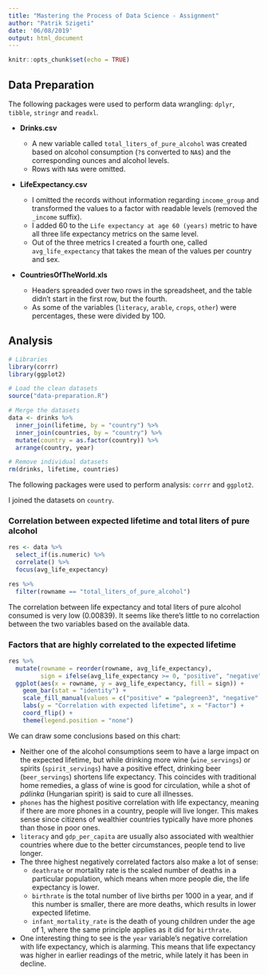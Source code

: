 ```yaml
---
title: "Mastering the Process of Data Science - Assignment"
author: "Patrik Szigeti"
date: '06/08/2019'
output: html_document
---
```


```r
knitr::opts_chunk$set(echo = TRUE)
```

## Data Preparation

The following packages were used to perform data wrangling: `dplyr`, `tibble`, `stringr` and `readxl`.

- **Drinks.csv**

  - A new variable called `total_liters_of_pure_alcohol` was created based on alcohol consumption (`?`s converted to `NA`s) and the corresponding ounces and alcohol levels.
  - Rows with `NA`s were omitted.

- **LifeExpectancy.csv**

  - I omitted the records without information regarding `income_group` and transformed the values to a factor with readable levels (removed the `_income` suffix).
  - I added 60 to the `Life expectancy at age 60 (years)` metric to have all three life expectancy metrics on the same level.
  - Out of the three metrics I created a fourth one, called `avg_life_expectancy` that takes the mean of the values per country and sex.

- **CountriesOfTheWorld.xls**

  - Headers spreaded over two rows in the spreadsheet, and the table didn't start in the first row, but the fourth.
  - As some of the variables (`literacy`, `arable`, `crops`, `other`) were percentages, these were divided by 100.
  
## Analysis

```r
# Libraries
library(corrr)
library(ggplot2)

# Load the clean datasets
source("data-preparation.R")

# Merge the datasets
data <- drinks %>% 
  inner_join(lifetime, by = "country") %>% 
  inner_join(countries, by = "country") %>% 
  mutate(country = as.factor(country)) %>% 
  arrange(country, year)

# Remove individual datasets
rm(drinks, lifetime, countries)
```

The following packages were used to perform analysis: `corrr` and `ggplot2`.

I joined the datasets on `country`.

### Correlation between expected lifetime and total liters of pure alcohol

```r
res <- data %>% 
  select_if(is.numeric) %>%  
  correlate() %>% 
  focus(avg_life_expectancy)

res %>% 
  filter(rowname == "total_liters_of_pure_alcohol")
```

The correlation between life expectancy and total liters of pure alcohol consumed is very low (0.00839). It seems like there's little to no correlaction between the two variables based on the available data.

### Factors that are highly correlated to the expected lifetime

```r
res %>% 
  mutate(rowname = reorder(rowname, avg_life_expectancy),
         sign = ifelse(avg_life_expectancy >= 0, "positive", "negative")) %>% 
  ggplot(aes(x = rowname, y = avg_life_expectancy, fill = sign)) +
    geom_bar(stat = "identity") +
    scale_fill_manual(values = c("positive" = "palegreen3", "negative" = "indianred2")) +
    labs(y = "Correlation with expected lifetime", x = "Factor") +
    coord_flip() +
    theme(legend.position = "none")
```

We can draw some conclusions based on this chart:

- Neither one of the alcohol consumptions seem to have a large impact on the expected lifetime, but while drinking more wine (`wine_servings`) or spirits (`spirit_servings`) have a positive effect, drinking beer (`beer_servings`) shortens life expectancy. This coincides with traditional home remedies, a glass of wine is good for circulation, while a shot of *pálinka* (Hungarian spirit) is said to cure all illnesses.
- `phones` has the highest positive correlation with life expectancy, meaning if there are more phones in a country, people will live longer. This makes sense since citizens of wealthier countries typically have more phones than those in poor ones.
- `literacy` and `gdp_per_capita` are usually also associated with wealthier countries where due to the better circumstances, people tend to live longer.
- The three highest negatively correlated factors also make a lot of sense:
  - `deathrate` or mortality rate is the scaled number of deaths in a particular population, which means when more people die, the life expectancy is lower.
  - `birthrate` is the total number of live births per 1000 in a year, and if this number is smaller, there are more deaths, which results in lower expected lifetime.
  - `infant_mortality_rate` is the death of young children under the age of 1, where the same principle applies as it did for `birthrate`.
- One interesting thing to see is the `year` variable's negative correlation with life expectancy, which is alarming. This means that life expectancy was higher in earlier readings of the metric, while lately it has been in decline.